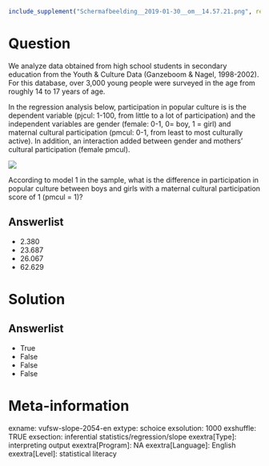 ```r
include_supplement("Schermafbeelding__2019-01-30__om__14.57.21.png", recursive = TRUE)
```

Question
========
We analyze data obtained from high school students in secondary education from the Youth & Culture Data (Ganzeboom & Nagel, 1998-2002). For this database, over 3,000 young people were surveyed in the age from roughly 14 to 17 years of age.    
  
In the regression analysis below, participation in popular culture is is the dependent variable (pjcul: 1-100, from little to a lot of participation) and the independent variables are gender (female: 0-1, 0= boy, 1 = girl) and maternal cultural participation (pmcul: 0-1, from least to most culturally active). In addition, an interaction added between gender and mothers' cultural participation (female pmcul).  
  
![](Schermafbeelding__2019-01-30__om__14.57.21.png)
  
According to model 1 in the sample, what is the difference in participation in popular culture between boys and girls with a maternal cultural participation score of 1 (pmcul = 1)?

Answerlist
----------
* 2.380
* 23.687
* 26.067
* 62.629

Solution
========

Answerlist
----------
* True
* False
* False
* False

Meta-information
================
exname: vufsw-slope-2054-en
extype: schoice
exsolution: 1000
exshuffle: TRUE
exsection: inferential statistics/regression/slope
exextra[Type]: interpreting output
exextra[Program]: NA
exextra[Language]: English
exextra[Level]: statistical literacy

